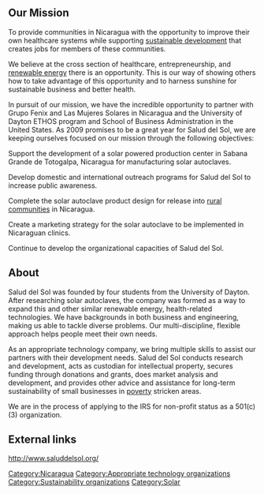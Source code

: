 == Our Mission ==
To provide communities in Nicaragua with the opportunity to improve their own healthcare systems while supporting [[sustainable development]] that creates jobs for members of these communities.

We believe at the cross section of healthcare, entrepreneurship, and [[renewable energy]] there is an opportunity.  This is our way of showing others how to take advantage of this opportunity and to harness sunshine for sustainable business and better health.

In pursuit of our mission, we have the incredible opportunity to partner with Grupo Fenix and Las Mujeres Solares in Nicaragua and the University of Dayton ETHOS program and School of Business Administration in the United States. As 2009 promises to be a great year for Salud del Sol, we are keeping ourselves focused on our mission through the following objectives:

Support the development of a solar powered production center in Sabana Grande de Totogalpa, Nicaragua for manufacturing solar autoclaves.

Develop domestic and international outreach programs for Salud del Sol to increase public awareness.

Complete the solar autoclave product design for release into [[rural communities]] in Nicaragua.

Create  a marketing strategy for the solar autoclave to be implemented in Nicaraguan clinics.

Continue to develop the organizational capacities of Salud del Sol.

== About ==
Salud del Sol was founded by four students from the University of Dayton. After researching solar autoclaves, the company was formed as a way to expand this and other similar renewable energy, health-related technologies. We have backgrounds in both business and engineering, making us able to tackle diverse problems. Our multi-discipline, flexible approach helps people meet their own needs.

As an appropriate technology company, we bring multiple skills to assist our partners with their development needs. Salud del Sol conducts research and development, acts as custodian for intellectual property, secures funding through donations and grants, does market analysis and development, and provides other advice and assistance for long-term sustainability of small businesses in [[poverty]] stricken areas.

We are in the process of applying to the IRS for non-profit status as a 501(c)(3) organization.

== External links ==
http://www.saluddelsol.org/

[[Category:Nicaragua]]
[[Category:Appropriate technology organizations]]
[[Category:Sustainability organizations]]
[[Category:Solar]]